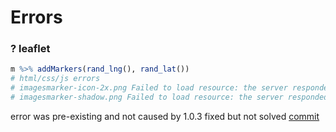 # Errors

### ? leaflet


```r
m %>% addMarkers(rand_lng(), rand_lat())
# html/css/js errors
# imagesmarker-icon-2x.png Failed to load resource: the server responded with a status of 403 (Forbidden)
# imagesmarker-shadow.png Failed to load resource: the server responded with a status of 403 (Forbidden)
```

error was pre-existing and not caused by 1.0.3
fixed but not solved [commit]()

